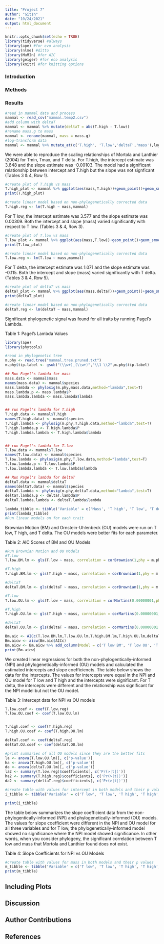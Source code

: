 ```yaml
---
title: "Project 7"
author: "GitIn"
date: "10/24/2021"
output: html_document
---
```


```r
knitr::opts_chunk$set(echo = TRUE)
library(tidyverse) #always
library(ape) #for evo analysis
library(nlme) #ditto
library(MuMIn) #for AIC
library(geiger) #for eco analysis
library(knitr) #for knitting options
```

### Introduction

### Methods

### Results

```r

#read in mammal data and process
mammal <- read_csv("mammal.temp2.csv")
#add column with deltaT
mammal <- mammal %>% mutate(deltaT = abs(T.high - T.low))
#rename mass.g to mass 
mammal <- rename(mammal, mass = mass.g)
#log-transform data
mammal <- mammal %>% mutate_at(c('T.high', 'T.low','deltaT','mass'),log)
```
We were able to reproduce the scaling relationships of Mortola and Lanthier (2004) for Tmin, Tmax, and T delta. For T.high, the intercept estimate was 3.648 and the slope estimate was -0.00103. The model had a significant relationship between intercept and T.high but the slope was not signficant (Tables 3 & 4, Row 1).

```r

#create plot of T.high vs mass
T.high_plot <- mammal %>% ggplot(aes(mass,T.high))+geom_point()+geom_smooth(method="lm")+ggtitle("T high vs mass")+theme(plot.title=element_text(hjust=0.5))
print(T.high_plot)

#create linear model based on non-phylogenetically corrected data
T.high.reg <- lm(T.high ~ mass,mammal)
```

For T low, the intercept estimate was 3.577 and the slope estimate was 0.00309. Both the intercept and slope (mass) varied significantly with respect to T low. (Tables 3 & 4, Row 3).

```r

#create plot of T.low vs mass
T.low_plot <- mammal %>% ggplot(aes(mass,T.low))+geom_point()+geom_smooth(method="lm")+ggtitle("T low vs mass")+theme(plot.title=element_text(hjust=0.5))
print(T.low_plot)

#create linear model based on non-phylogenetically corrected data
T.low.reg <- lm(T.low ~ mass,mammal)
```

For T delta, the intercept estimate was 1.071 and the slope estimate was -0.115. Both the intercept and slope (mass) varied significantly with T delta. (Tables 3 & 4, Row 5).

```r

#create plot of deltaT vs mass
deltaT_plot <- mammal %>% ggplot(aes(mass,deltaT))+geom_point()+geom_smooth(method="lm")+ggtitle("T delta vs mass")+theme(plot.title=element_text(hjust=0.5))
print(deltaT_plot)

#create linear model based on non-phylogenetically corrected data
deltaT.reg <- lm(deltaT ~ mass,mammal)
```

Significant phylogenetic signal was found for all traits by running Pagel's Lambda. 

Table 1: Pagel's Lambda Values

```r
library(ape)
library(phytools)

#read in phylogenetic tree
m.phy <- read.tree("mammal.tree.pruned.txt")
m.phy$tip.label <- gsub("(\\w+)_(\\w+)","\\1 \\2",m.phy$tip.label)

## Run Pagel's lambda for mass
mass.data <- mammal$mass
names(mass.data) <- mammal$species
mass.lambda <- phylosig(m.phy,mass.data,method="lambda",test=T)
mass.lambda.p <- mass.lambda$P
mass.lambda.lambda <- mass.lambda$lambda


## run Pagel's lambda for T.high
T.high.data <- mammal$T.high
names(T.high.data) <- mammal$species
T.high.lambda <- phylosig(m.phy,T.high.data,method="lambda",test=T)
T.high.lambda.p <- T.high.lambda$P
T.high.lambda.lambda <- T.high.lambda$lambda


## run Pagel's lambda for T.low
T.low.data <- mammal$T.low
names(T.low.data) <- mammal$species
T.low.lambda <- phylosig(m.phy,T.low.data,method="lambda",test=T)
T.low.lambda.p <- T.low.lambda$P
T.low.lambda.lambda <- T.low.lambda$lambda

## Run Pagel's lambda for deltaT
deltaT.data <- mammal$deltaT
names(deltaT.data) <- mammal$species
deltaT.lambda <- phylosig(m.phy,deltaT.data,method="lambda",test=T)
deltaT.lambda.p <- deltaT.lambda$P
deltaT.lambda.lambda <- deltaT.lambda$lambda

lambda_tibble <- tibble('Variable' = c('Mass', 'T high', 'T low', 'T delta'),'Lambda' = c(mass.lambda.lambda, T.high.lambda.lambda, T.low.lambda.lambda, deltaT.lambda.lambda), 'P-value' = c(mass.lambda.p, T.high.lambda.p, T.low.lambda.p, deltaT.lambda.p))
print(lambda_tibble)
#Run linear models on for each trait
```

Brownian Motion (BM) and Ornstein-Uhlenbeck (OU) models were run on T low, T high, and T delta. The OU models were better fits for each parameter.


Table 2: AIC Scores of BM and OU Models

```r
#Run Brownian Motion and OU Models
#T.low
T.low.BM.lm <- gls(T.low ~ mass, correlation = corBrownian(1,phy = m.phy,form=~species),data = mammal, method = "ML")

#T.high
T.high.BM.lm <- gls(T.high ~ mass, correlation = corBrownian(1,phy = m.phy,form=~species),data = mammal, method = "ML")

#deltaT
deltaT.BM.lm <- gls(deltaT ~ mass, correlation = corBrownian(1,phy = m.phy,form=~species),data = mammal, method = "ML")

#T.low
T.low.OU.lm <- gls(T.low ~ mass, correlation = corMartins(0.00000001,phy = m.phy,form=~species),data = mammal, method = "ML")

#T.high
T.high.OU.lm <- gls(T.high ~ mass, correlation = corMartins(0.00000001,phy = m.phy,form=~species),data = mammal, method = "ML")

#deltaT
deltaT.OU.lm <- gls(deltaT ~ mass, correlation = corMartins(0.00000001,phy = m.phy,form=~species),data = mammal, method = "ML")

Bm.aic <- AICc(T.low.BM.lm,T.low.OU.lm,T.high.BM.lm,T.high.OU.lm,deltaT.BM.lm,deltaT.OU.lm)
Bm.aicw <- aicw(Bm.aic$AICc)
Bm.aicw <- Bm.aicw %>% add_column(Model = c('T low BM', 'T low OU', 'T high BM', 'T high OU', 'T delta BM', 'T delta OU'))
print(Bm.aicw)


```

We created linear regressions for both the non-phylogentically-informed (NPI) and phylogenetically-informed (OU) models and calculated the estimated intercepts and slope coefficiencts. The table below shows the data for the intercepts. The values for intercepts were equal in the NPI and OU model for T low and T high and the intercepts were significant. For T delta, the intercepts were different and the relationship was significant for the NPI model but not the OU model.

Table 3: Intercept data for NPI vs OU models

```r
T.low.coef <- coef(T.low.reg)
T.low.OU.coef <- coef(T.low.OU.lm)


T.high.coef <- coef(T.high.reg)
T.high.OU.coef <- coef(T.high.OU.lm)

deltaT.coef <- coef(deltaT.reg)
deltaT.OU.coef <- coef(deltaT.OU.lm)

#print summaries of all OU models since they are the better fits
la <- anova(T.low.OU.lm)[, c('p-value')]
ha <- anova(T.high.OU.lm)[, c('p-value')]
da <- anova(deltaT.OU.lm)[, c('p-value')]
la2 <- summary(T.low.reg)$coefficients[, c('Pr(>|t|)')]
ha2 <- summary(T.high.reg)$coefficients[, c('Pr(>|t|)')]
da2 <- summary(deltaT.reg)$coefficients[, c('Pr(>|t|)')]

#create table with values for intercept in both models and their p values
i_tibble <- tibble('Variable' = c('T low', 'T low', 'T high', 'T high', 'T delta', 'T delta'), 'Model' = c('NPI', 'OU', 'NPI', 'OU', 'NPI', 'OU'), 'Intercept' = c(T.low.coef[1], T.low.OU.coef[1], T.high.coef[1], T.high.OU.coef[1], deltaT.coef[1], deltaT.OU.coef[1]), 'P-value' = c(la2[[1]],la[[1]],ha2[[1]],ha[[1]],da2[[1]],da[[1]]), 'Signficant'=c('Yes','Yes','Yes','Yes','Yes','No'))

print(i_tibble)
```

The table below summarizes the slope coefficient data from the non-phylogentically-informed (NPI) and phylogenetically-informed (OU) models. The values for slope coefficient were different in the NPI and OU model for all three variables and for T low, the phylogenetically-informed model showed no significance where the NPI model showed significance. In other words, when you consider phylogeny, the significant correlation between T low and mass that Mortola and Lanthier found does not exist.


Table 4: Slope Coefficients for NPI vs OU Models

```r
#create table with values for mass in both models and their p values
m_tibble <- tibble('Variable' = c('T low', 'T low', 'T high', 'T high', 'T delta', 'T delta'), 'Model' = c('NPI', 'OU', 'NPI', 'OU', 'NPI', 'OU'), 'Slope' = c(T.low.coef[2], T.low.OU.coef[2], T.high.coef[2], T.high.OU.coef[2], deltaT.coef[2], deltaT.OU.coef[2]), 'P-value' = c(la2[[2]],la[[2]],ha2[[2]],ha[[2]],da2[[2]],da[[2]]), 'Signficant'=c('Yes','No','No','No','Yes','Yes'))
print(m_tibble)

```
## Including Plots


## Discussion

## Author Contributions

## References